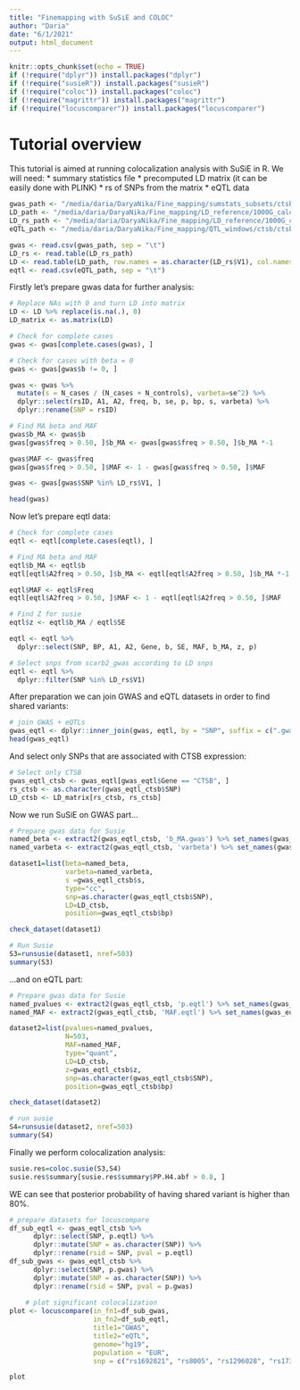 ```yaml
---
title: "Finemapping with SuSiE and COLOC"
author: "Daria"
date: "6/1/2021"
output: html_document
---
```


```r
knitr::opts_chunk$set(echo = TRUE)
if (!require("dplyr")) install.packages("dplyr")
if (!require("susieR")) install.packages("susieR")
if (!require("coloc")) install.packages("coloc")
if (!require("magrittr")) install.packages("magrittr")
if (!require("locuscomparer")) install.packages("locuscomparer")
```

# Tutorial overview

This tutorial is aimed at running colocalization analysis with SuSiE in R.
We will need:
* summary statistics file 
* precomputed LD matrix (it can be easily done with PLINK)
* rs of SNPs from the matrix 
* eQTL data

```r
gwas_path <- "/media/daria/DaryaNika/Fine_mapping/sumstats_subsets/ctsb_1000kb_window.tsv"
LD_path <- "/media/daria/DaryaNika/Fine_mapping/LD_reference/1000G_calculated_de_novo_matrix_1703/ctsb_1000kb_wo_rare.ld"
LD_rs_path <- "/media/daria/DaryaNika/Fine_mapping/LD_reference/1000G_calculated_de_novo_matrix_1703/ctsb_1000kb_wo_rare.txt"
eQTL_path <- "/media/daria/DaryaNika/Fine_mapping/QTL_windows/ctsb/ctsb_Nerve_Tibial_1e-05.txt"

gwas <- read.csv(gwas_path, sep = "\t")
LD_rs <- read.table(LD_rs_path)
LD <- read.table(LD_path, row.names = as.character(LD_rs$V1), col.names = as.character(LD_rs$V1))
eqtl <- read.csv(eQTL_path, sep = "\t")
```

Firstly let's prepare gwas data for further analysis:
```r
# Replace NAs with 0 and turn LD into matrix
LD <- LD %>% replace(is.na(.), 0)
LD_matrix <- as.matrix(LD)

# Check for complete cases
gwas <- gwas[complete.cases(gwas), ]

# Check for cases with beta = 0
gwas <- gwas[gwas$b != 0, ]

gwas <- gwas %>% 
  mutate(s = N_cases / (N_cases + N_controls), varbeta=se^2) %>% 
  dplyr::select(rsID, A1, A2, freq, b, se, p, bp, s, varbeta) %>%  
  dplyr::rename(SNP = rsID)

# Find MA beta and MAF
gwas$b_MA <- gwas$b
gwas[gwas$freq > 0.50, ]$b_MA <- gwas[gwas$freq > 0.50, ]$b_MA *-1

gwas$MAF <- gwas$freq
gwas[gwas$freq > 0.50, ]$MAF <- 1 - gwas[gwas$freq > 0.50, ]$MAF

gwas <- gwas[gwas$SNP %in% LD_rs$V1, ]

head(gwas)
```

Now let's prepare eqtl data:

```r
# Check for complete cases
eqtl <- eqtl[complete.cases(eqtl), ]

# Find MA beta and MAF
eqtl$b_MA <- eqtl$b
eqtl[eqtl$A2freq > 0.50, ]$b_MA <- eqtl[eqtl$A2freq > 0.50, ]$b_MA *-1

eqtl$MAF <- eqtl$Freq
eqtl[eqtl$A2freq > 0.50, ]$MAF <- 1 - eqtl[eqtl$A2freq > 0.50, ]$MAF

# Find Z for susie
eqtl$z <- eqtl$b_MA / eqtl$SE

eqtl <- eqtl %>% 
  dplyr::select(SNP, BP, A1, A2, Gene, b, SE, MAF, b_MA, z, p)

# Select snps from scarb2_gwas according to LD snps
eqtl <- eqtl %>% 
  dplyr::filter(SNP %in% LD_rs$V1)
```

After preparation we can join GWAS and eQTL datasets in order to find shared variants:

```r
# join GWAS + eQTLs
gwas_eqtl <- dplyr::inner_join(gwas, eqtl, by = "SNP", suffix = c(".gwas", ".eqtl"))
head(gwas_eqtl)
```

And select only SNPs that are associated with CTSB expression:
```r
# Select only CTSB
gwas_eqtl_ctsb <- gwas_eqtl[gwas_eqtl$Gene == "CTSB", ]
rs_ctsb <- as.character(gwas_eqtl_ctsb$SNP)
LD_ctsb <- LD_matrix[rs_ctsb, rs_ctsb]
```

Now we run SuSiE on GWAS part...

```r
# Prepare gwas data for Susie
named_beta <- extract2(gwas_eqtl_ctsb, 'b_MA.gwas') %>% set_names(gwas_eqtl_ctsb$SNP)
named_varbeta <- extract2(gwas_eqtl_ctsb, 'varbeta') %>% set_names(gwas_eqtl_ctsb$SNP)

dataset1=list(beta=named_beta, 
              varbeta=named_varbeta, 
              s =gwas_eqtl_ctsb$s, 
              type="cc", 
              snp=as.character(gwas_eqtl_ctsb$SNP), 
              LD=LD_ctsb, 
              position=gwas_eqtl_ctsb$bp)

check_dataset(dataset1)

# Run Susie
S3=runsusie(dataset1, nref=503)
summary(S3)
```

...and on eQTL part:

```r
# Prepare gwas data for Susie
named_pvalues <- extract2(gwas_eqtl_ctsb, 'p.eqtl') %>% set_names(gwas_eqtl_ctsb$SNP)
named_MAF <- extract2(gwas_eqtl_ctsb, 'MAF.eqtl') %>% set_names(gwas_eqtl_ctsb$SNP)

dataset2=list(pvalues=named_pvalues, 
              N=503, 
              MAF=named_MAF, 
              type="quant", 
              LD=LD_ctsb, 
              z=gwas_eqtl_ctsb$z, 
              snp=as.character(gwas_eqtl_ctsb$SNP), 
              position=gwas_eqtl_ctsb$bp)

check_dataset(dataset2)

# run susie
S4=runsusie(dataset2, nref=503)
summary(S4)
```

Finally we perform colocalization analysis:

```r
susie.res=coloc.susie(S3,S4)
susie.res$summary[susie.res$summary$PP.H4.abf > 0.8, ]
```

WE can see that posterior probability of having shared variant is higher than 80%.

```r
# prepare datasets for locuscompare
df_sub_eqtl <- gwas_eqtl_ctsb %>% 
      dplyr::select(SNP, p.eqtl) %>%
      dplyr::mutate(SNP = as.character(SNP)) %>% 
      dplyr::rename(rsid = SNP, pval = p.eqtl)
df_sub_gwas <- gwas_eqtl_ctsb %>% 
      dplyr::select(SNP, p.gwas) %>%
      dplyr::mutate(SNP = as.character(SNP)) %>%
      dplyr::rename(rsid = SNP, pval = p.gwas)
    
    # plot significant colocalization
plot <- locuscompare(in_fn1=df_sub_gwas,
                     in_fn2=df_sub_eqtl,
                     title1="GWAS", 
                     title2="eQTL", 
                     genome="hg19", 
                     population = "EUR",
                     snp = c("rs1692821", "rs8005", "rs1296028", "rs1736065")) 

plot
```

